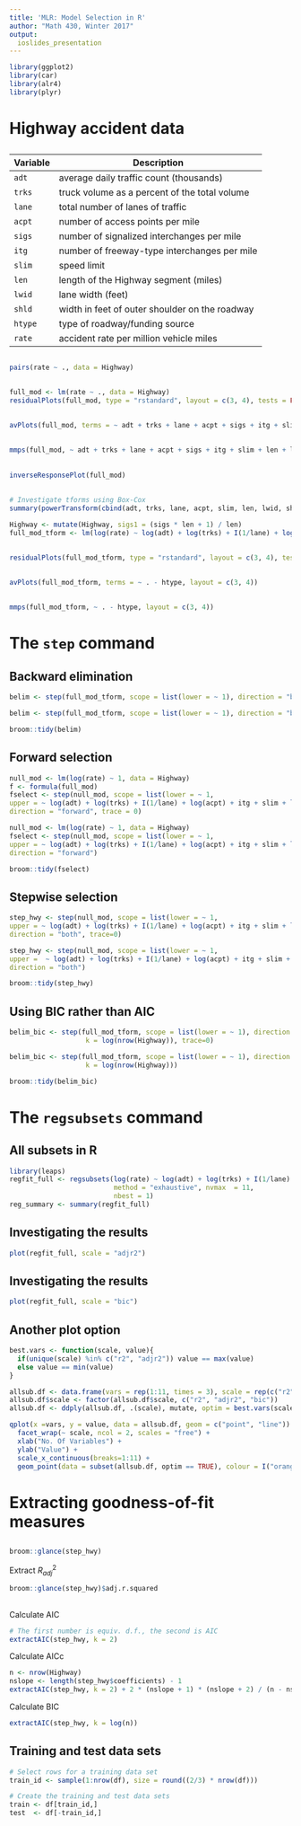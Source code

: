 ```yaml
---
title: 'MLR: Model Selection in R'
author: "Math 430, Winter 2017"
output:
  ioslides_presentation
---
```


```r
library(ggplot2)
library(car)
library(alr4)
library(plyr)
```

# Highway accident data

## {.smaller}

Variable    | Description
--------| -------------------------
`adt`   | average daily traffic count (thousands)
`trks`  | truck volume as a percent of the total volume
`lane`  | total number of lanes of traffic
`acpt`  | number of access points per mile
`sigs`  | number of signalized interchanges per mile
`itg`   | number of freeway-type interchanges per mile
`slim`  | speed limit
`len`   | length of the Highway segment (miles)
`lwid`  | lane width (feet)
`shld`  | width in feet of outer shoulder on the roadway
`htype` | type of roadway/funding source
`rate`  | accident rate per million vehicle miles


## {.centered}

```r
pairs(rate ~ ., data = Highway)
```

##

```r
full_mod <- lm(rate ~ ., data = Highway)
residualPlots(full_mod, type = "rstandard", layout = c(3, 4), tests = FALSE)
```

## 

```r
avPlots(full_mod, terms = ~ adt + trks + lane + acpt + sigs + itg + slim + len + lwid + shld, layout = c(3, 4))
```


##

```r
mmps(full_mod, ~ adt + trks + lane + acpt + sigs + itg + slim + len + lwid + shld, layout = c(3, 4))
```


## {.smaller}

```r
inverseResponsePlot(full_mod)
```


## {.smaller}

```r
# Investigate tforms using Box-Cox
summary(powerTransform(cbind(adt, trks, lane, acpt, slim, len, lwid, shld) ~ 1, data = Highway))
```


```r
Highway <- mutate(Highway, sigs1 = (sigs * len + 1) / len)
full_mod_tform <- lm(log(rate) ~ log(adt) + log(trks) + I(1/lane) + log(acpt) + itg + slim + log(len) + poly(lwid, 2) + poly(shld, 2) + htype + log(sigs1), data = Highway)
```

## 

```r
residualPlots(full_mod_tform, type = "rstandard", layout = c(3, 4), tests = FALSE)
```

## 

```r
avPlots(full_mod_tform, terms = ~ . - htype, layout = c(3, 4))
```


##

```r
mmps(full_mod_tform, ~ . - htype, layout = c(3, 4))
```



# The `step` command

## Backward elimination {.smaller}


```r
belim <- step(full_mod_tform, scope = list(lower = ~ 1), direction = "backward", trace = 0)
```


```r
belim <- step(full_mod_tform, scope = list(lower = ~ 1), direction = "backward")
```

```r
broom::tidy(belim)
```



## Forward selection {.smaller}

```r
null_mod <- lm(log(rate) ~ 1, data = Highway)
f <- formula(full_mod)
fselect <- step(null_mod, scope = list(lower = ~ 1, 
upper = ~ log(adt) + log(trks) + I(1/lane) + log(acpt) + itg + slim + log(len) + poly(lwid, 2) + poly(shld, 2) + htype + log(sigs1)),
direction = "forward", trace = 0)
```

```r
null_mod <- lm(log(rate) ~ 1, data = Highway)
fselect <- step(null_mod, scope = list(lower = ~ 1, 
upper = ~ log(adt) + log(trks) + I(1/lane) + log(acpt) + itg + slim + log(len) + poly(lwid, 2) + poly(shld, 2) + htype + log(sigs1)),
direction = "forward")
```

```r
broom::tidy(fselect)
```


## Stepwise selection {.smaller}

```r
step_hwy <- step(null_mod, scope = list(lower = ~ 1, 
upper = ~ log(adt) + log(trks) + I(1/lane) + log(acpt) + itg + slim + log(len) + poly(lwid, 2) + poly(shld, 2) + htype + log(sigs1)),
direction = "both", trace=0)
```

```r
step_hwy <- step(null_mod, scope = list(lower = ~ 1, 
upper =  ~ log(adt) + log(trks) + I(1/lane) + log(acpt) + itg + slim + log(len) + poly(lwid, 2) + poly(shld, 2) + htype + log(sigs1)),
direction = "both")
```

```r
broom::tidy(step_hwy)
```


## Using BIC rather than AIC {.smaller}

```r
belim_bic <- step(full_mod_tform, scope = list(lower = ~ 1), direction = "backward", 
                   k = log(nrow(Highway)), trace=0)
```


```r
belim_bic <- step(full_mod_tform, scope = list(lower = ~ 1), direction = "backward", 
                   k = log(nrow(Highway)))
```

```r
broom::tidy(belim_bic)
```



# The `regsubsets` command

## All subsets in R {.smaller}

```r
library(leaps)
regfit_full <- regsubsets(log(rate) ~ log(adt) + log(trks) + I(1/lane) + log(acpt) + itg + slim + log(len) + poly(lwid, 2) + poly(shld, 2) + htype + log(sigs1), data = Highway, 
                          method = "exhaustive", nvmax  = 11,
                          nbest = 1)
reg_summary <- summary(regfit_full)
```

## Investigating the results

```r
plot(regfit_full, scale = "adjr2")
```

## Investigating the results

```r
plot(regfit_full, scale = "bic")
```

## Another plot option

```r

best.vars <- function(scale, value){
  if(unique(scale) %in% c("r2", "adjr2")) value == max(value)
  else value == min(value)
}

allsub.df <- data.frame(vars = rep(1:11, times = 3), scale = rep(c("r2", "adjr2", "bic"), each = 11), value = c(reg_summary$rsq, reg_summary$adjr2, reg_summary$bic))
allsub.df$scale <- factor(allsub.df$scale, c("r2", "adjr2", "bic"))
allsub.df <- ddply(allsub.df, .(scale), mutate, optim = best.vars(scale, value))
```


```r
qplot(x =vars, y = value, data = allsub.df, geom = c("point", "line")) +
  facet_wrap(~ scale, ncol = 2, scales = "free") +
  xlab("No. Of Variables") +
  ylab("Value") + 
  scale_x_continuous(breaks=1:11) + 
  geom_point(data = subset(allsub.df, optim == TRUE), colour = I("orange"))
```

# Extracting goodness-of-fit measures

## {.smaller}

```r
broom::glance(step_hwy)
```

Extract $R^2_{adj}$

```r
broom::glance(step_hwy)$adj.r.squared
```

## {.smaller}


Calculate AIC
```r
# The first number is equiv. d.f., the second is AIC
extractAIC(step_hwy, k = 2)
```

Calculate AICc

```r
n <- nrow(Highway)
nslope <- length(step_hwy$coefficients) - 1
extractAIC(step_hwy, k = 2) + 2 * (nslope + 1) * (nslope + 2) / (n - nslope - 1)
```

Calculate BIC

```r
extractAIC(step_hwy, k = log(n))
```


## Training and test data sets

```r
# Select rows for a training data set
train_id <- sample(1:nrow(df), size = round((2/3) * nrow(df)))

# Create the training and test data sets
train <- df[train_id,]
test  <- df[-train_id,]
```

